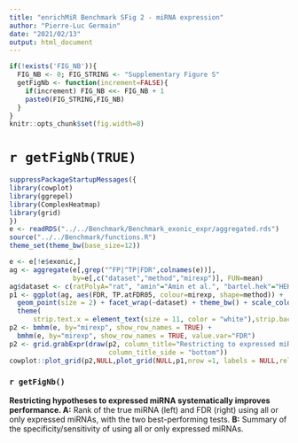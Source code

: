 ```yaml
---
title: "enrichMiR Benchmark SFig 2 - miRNA expression"
author: "Pierre-Luc Germain"
date: "2021/02/13"
output: html_document
---
```



```r
if(!exists('FIG_NB')){
  FIG_NB <- 0; FIG_STRING <- "Supplementary Figure S"
  getFigNb <- function(increment=FALSE){
    if(increment) FIG_NB <<- FIG_NB + 1
    paste0(FIG_STRING,FIG_NB)
  }
}
knitr::opts_chunk$set(fig.width=8)
```

# `r getFigNb(TRUE)`

```r
suppressPackageStartupMessages({
library(cowplot)
library(ggrepel)
library(ComplexHeatmap)
library(grid)
})
e <- readRDS("../../Benchmark/Benchmark_exonic_expr/aggregated.rds")
source("../../Benchmark/functions.R")
theme_set(theme_bw(base_size=12))
```

```r
e <- e[!e$exonic,]
ag <- aggregate(e[,grep("^FP|^TP|FDR",colnames(e))], 
                by=e[,c("dataset","method","mirexp")], FUN=mean)
ag$dataset <- c(ratPolyA="rat", "amin"="Amin et al.", "bartel.hek"="HEK", "bartel.hela"="HeLa")[as.character(ag$dataset)]
p1 <- ggplot(ag, aes(FDR, TP.atFDR05, colour=mirexp, shape=method)) + 
  geom_point(size = 2) + facet_wrap(~dataset) + theme_bw() + scale_colour_manual(values=c("#000004FF","#E65D2FFF")) +
  theme(
      strip.text.x = element_text(size = 11, color = "white"),strip.background = element_rect(color="black", fill="black"))
p2 <- bmhm(e, by="mirexp", show_row_names = TRUE) + 
  bmhm(e, by="mirexp", show_row_names = TRUE, value.var="FDR")
p2 <- grid.grabExpr(draw(p2, column_title="Restricting to expressed miRNAs", 
                         column_title_side = "bottom"))
cowplot::plot_grid(p2,NULL,plot_grid(NULL,p1,nrow =1, labels = NULL,rel_widths = c(0.1,1)),nrow=3,rel_heights=c(3.5,0.1,2), labels=c("A","","B"), scale=0.95)
```


### `r getFigNb()`

**Restricting hypotheses to expressed miRNA systematically improves performance. A:** Rank of the true miRNA (left) and FDR (right) using all or only expressed miRNAs, with the two best-performing tests. **B:** Summary of the specificity/sensitivity of using all or only expressed miRNAs.
